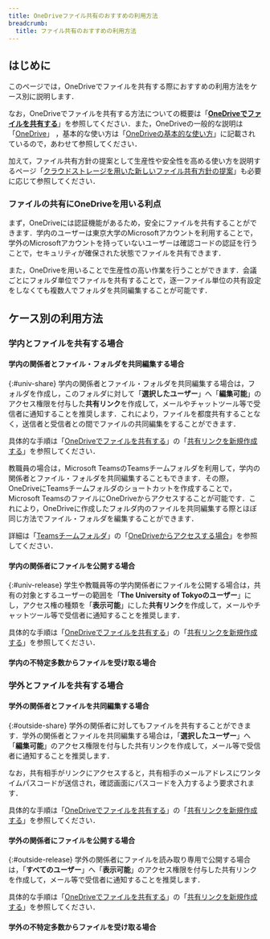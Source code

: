 ```yaml
---
title: OneDriveファイル共有のおすすめの利用方法
breadcrumb:
  title: ファイル共有のおすすめの利用方法
---
```


## はじめに
このページでは，OneDriveでファイルを共有する際におすすめの利用方法をケース別に説明します．

なお，OneDriveでファイルを共有する方法についての概要は「**[OneDriveでファイルを共有する](share/)**」を参照してください．また，OneDriveの一般的な説明は「[OneDrive](./)」 ，基本的な使い方は「[OneDriveの基本的な使い方](basic/)」に記載されているので，あわせて参照してください．

加えて，ファイル共有方針の提案として生産性や安全性を高める使い方を説明するページ「[クラウドストレージを用いた新しいファイル共有方針の提案](/articles/share-policy/)」も必要に応じて参照してください．

### ファイルの共有にOneDriveを用いる利点
まず，OneDriveには認証機能があるため，安全にファイルを共有することができます．学内のユーザーは東京大学のMicrosoftアカウントを利用することで，学外のMicrosoftアカウントを持っていないユーザーは確認コードの認証を行うことで，セキュリティが確保された状態でファイルを共有できます．

また，OneDriveを用いることで生産性の高い作業を行うことができます．会議ごとにフォルダ単位でファイルを共有することで，逐一ファイル単位の共有設定をしなくても複数人でフォルダを共同編集することが可能です．

## ケース別の利用方法
### 学内とファイルを共有する場合
#### 学内の関係者とファイル・フォルダを共同編集する場合
{:#univ-share}
学内の関係者とファイル・フォルダを共同編集する場合は，フォルダを作成し，このフォルダに対して「**選択したユーザー**」へ「**編集可能**」のアクセス権限を付与した**共有リンク**を作成して，メールやチャットツール等で受信者に通知することを推奨します．これにより，ファイルを都度共有することなく，送信者と受信者との間でファイルの共同編集をすることができます．

具体的な手順は「[OneDriveでファイルを共有する](share/)」の「[共有リンクを新規作成する](share/#create-link)」を参照してください．

教職員の場合は，Microsoft TeamsのTeamsチームフォルダを利用して，学内の関係者とファイル・フォルダを共同編集することもできます．その際，OneDriveにTeamsチームフォルダのショートカットを作成することで，Microsoft TeamsのファイルにOneDriveからアクセスすることが可能です．これにより，OneDriveに作成したフォルダ内のファイルを共同編集する際とほぼ同じ方法でファイル・フォルダを編集することができます．

詳細は「[Teamsチームフォルダ](/microsoft/teams_team_folder/)」の「[OneDriveからアクセスする場合](/microsoft/teams_team_folder/#access-from-onedrive)」を参照してください．

#### 学内の関係者にファイルを公開する場合
{:#univ-release}
学生や教職員等の学内関係者にファイルを公開する場合は，共有の対象とするユーザーの範囲を「**The University of Tokyoのユーザー**」にし，アクセス権の種類を「**表示可能**」にした**共有リンク**を作成して，メールやチャットツール等で受信者に通知することを推奨します．

具体的な手順は「[OneDriveでファイルを共有する](share/)」の「[共有リンクを新規作成する](share/#create-link)」を参照してください．

#### 学内の不特定多数からファイルを受け取る場合
<ReceiveFiles isOnCampus />

### 学外とファイルを共有する場合
#### 学外の関係者とファイルを共同編集する場合
{:#outside-share}
学外の関係者に対してもファイルを共有することができます．学外の関係者とファイルを共同編集する場合は，「**選択したユーザー**」へ「**編集可能**」のアクセス権限を付与した共有リンクを作成して，メール等で受信者に通知することを推奨します．

なお，共有相手がリンクにアクセスすると，共有相手のメールアドレスにワンタイムパスコードが送信され，確認画面にパスコードを入力するよう要求されます．

具体的な手順は「[OneDriveでファイルを共有する](share/)」の「[共有リンクを新規作成する](share/#create-link)」を参照してください．

#### 学外の関係者にファイルを公開する場合
{:#outside-release}
学外の関係者にファイルを読み取り専用で公開する場合は，「**すべてのユーザー**」へ「**表示可能**」のアクセス権限を付与した共有リンクを作成して，メール等で受信者に通知することを推奨します．

具体的な手順は「[OneDriveでファイルを共有する](share/)」の「[共有リンクを新規作成する](share/#create-link)」を参照してください．

#### 学外の不特定多数からファイルを受け取る場合
<ReceiveFiles />
